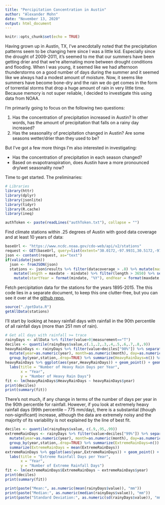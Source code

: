 ```yaml
---
title: "Percipitation Concentration in Austin"
author: "Alexander Mohn"
date: "November 13, 2020"
output: html_document
---
```

```r
knitr::opts_chunk$set(echo = TRUE)
```
Having grown up in Austin, TX, I've anecdotally noted that the precipitation patterns seem to be changing here since I was a little kid.
Especially since the drought of 2009-2011, it's seemed to me that our summers have been getting drier and that we're alternating more between drought conditions and flooding.
When I was young, it seemed like we had afternoon thunderstorms on a good number of days during the summer and it seemed like we always had a modest amount of moisture.
Now, it seems like summers have become bone-dry and the rain we do get comes in the form of torrential storms that drop a huge amount of rain in very little time.
Because memory is not super reliable, I decided to investigate this using data from NOAA.

I'm primarily going to focus on the following two questions:

1. Has the concentration of precipitation increased in Austin? In other words, has the amount of precipitation that falls on a rainy day increased?
2. Has the seasonality of precipitation changed in Austin? Are some seasons wetter/drier than they used to be?

But I've got a few more things I'm also interested in investigating:

- Has the concentration of precipitation in each season changed?
- Based on evapotranspiration, does Austin have a more pronounced dry/wet seasonality now?

Time to get started. The preliminaries:
```r
# Libraries
library(httr)
library(dplyr)
library(jsonlite)
library(tidyr)
library(R.cache)
library(ineq)

authToken <- paste(readLines("authToken.txt"), collapse = "")
```
Find climate stations within .25 degrees of Austin with good data coverage and at least 10 years of data:
```r
baseUrl <- "https://www.ncdc.noaa.gov/cdo-web/api/v2/stations"
request <- GET(baseUrl, query=list(extent="30.0172,-97.9931,30.5172,-97.4931",datasetid="GHCND",limit="1000"),add_headers(token=authToken))
json <- content(request, as="text")
if(validate(json))
  json <- fromJSON(json)
  stations <- json$results %>% filter(datacoverage > .8) %>% mutate(maxdate = as.Date(maxdate), mindate = as.Date(mindate)) %>%
    mutate(length = maxdate - mindate) %>% filter(length > 3650) %>% select(-length) %>% 
    mutate(startYear = format(mindate, "%Y"), endYear = format(maxdate, "%Y")) %>% select(-elevation, -elevationUnit)
```
Fetch percipitation data for the stations for the years 1895-2015.
The this code lies in a separate document, to keep this one clutter-free, but you can see it over at the [github repo.](https://github.com/pogrmman/AustinPercipitation)
```r
source("./getData.R")
getAllData(stations)
```
I'll start by looking at heavy rainfall days with rainfall in the 90th percentile of all rainfall days (more than 251 mm of rain).
```r
# Get all days with rainfall >= trace
rainyDays <- allData %>% filter(value>0|measurement=="T")
deciles <- quantile(rainyDays$value,c(.1,.2,.3,.4,.5,.6,.7,.8,.9))
heavyRainDays <- rainyDays %>% filter(value>deciles["90%"]) %>% separate(date, into=c("year","month","day"), sep="-") %>% 
  mutate(year=as.numeric(year), month=as.numeric(month), day=as.numeric(day)) %>% 
  group_by(year,station,.drop=TRUE) %>% summarize(HeavyRainDays=n()) %>% ungroup() %>% group_by(year) %>% summarize(HeavyRainDays=mean(HeavyRainDays))
heavyRainDays %>% ggplot(aes(year,HeavyRainDays)) + geom_point() + geom_smooth(method="lm") + 
  labs(title = "Number of Heavy Rain Days per Year",
       x = "Year",
       y = "Number of Heavy Rain Days")
fit <- lm(heavyRainDays$HeavyRainDays ~ heavyRainDays$year)
print(deciles)
print(summary(fit))
```
There's not much, if any change in terms of the number of days per year in the 90th percentile for rainfall.
However, if you look at extremely heavy rainfall days (99th percentile -- 775 mm/day), there is a substantial (though non-significant) increase, although the data are extremely noisy and the majority of its variability is not explained by the line of best fit.
```r
deciles <- quantile(rainyDays$value, c(.9,.95,.99))
extremeRainDays <- rainyDays %>% filter(value>deciles["99%"]) %>% separate(date, into=c("year","month","day"), sep="-") %>%
  mutate(year=as.numeric(year), month=as.numeric(month), day=as.numeric(day)) %>%
  group_by(year,station,.drop=TRUE) %>% summarize(ExtremeRainDays=n()) %>% ungroup() %>% group_by(year) %>% 
  summarize(ExtremeRainDays = mean(ExtremeRainDays))
extremeRainDays %>% ggplot(aes(year,ExtremeRainDays)) + geom_point() + geom_smooth(method="lm") +
  labs(title = "Extreme Rainfall Days per Year",
       x = "Year",
       y = "Number of Extreme Rainfall Days")
fit <- lm(extremeRainDays$ExtremeRainDays ~ extremeRainDays$year)
print(deciles)
print(summary(fit))
```
 
```r
print(paste("Mean:", as.numeric(mean(rainyDays$value)), "mm"))
print(paste("Median:", as.numeric(median(rainyDays$value)), "mm"))
print(paste("Standard Deviation:", as.numeric(sd(rainyDays$value)), "mm"))
```